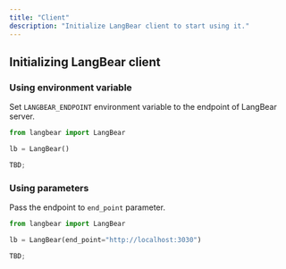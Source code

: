 ```yaml
---
title: "Client"
description: "Initialize LangBear client to start using it."
---
```


## Initializing LangBear client

### Using environment variable

Set `LANGBEAR_ENDPOINT` environment variable to the endpoint of LangBear server.

<CodeGroup>

```python python
from langbear import LangBear

lb = LangBear()
```

```typescript typescript
TBD;
```

</CodeGroup>

### Using parameters

Pass the endpoint to `end_point` parameter.

<CodeGroup>

```python python
from langbear import LangBear

lb = LangBear(end_point="http://localhost:3030")
```

```typescript typescript
TBD;
```

</CodeGroup>
